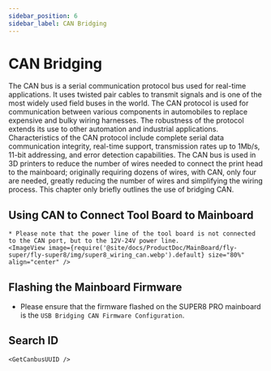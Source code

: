 ```yaml
---
sidebar_position: 6
sidebar_label: CAN Bridging
---
```






# CAN Bridging

The CAN bus is a serial communication protocol bus used for real-time applications. It uses twisted pair cables to transmit signals and is one of the most widely used field buses in the world. The CAN protocol is used for communication between various components in automobiles to replace expensive and bulky wiring harnesses. The robustness of the protocol extends its use to other automation and industrial applications. Characteristics of the CAN protocol include complete serial data communication integrity, real-time support, transmission rates up to 1Mb/s, 11-bit addressing, and error detection capabilities.
The CAN bus is used in 3D printers to reduce the number of wires needed to connect the print head to the mainboard; originally requiring dozens of wires, with CAN, only four are needed, greatly reducing the number of wires and simplifying the wiring process.
This chapter only briefly outlines the use of bridging CAN.

## Using CAN to Connect Tool Board to Mainboard

    * Please note that the power line of the tool board is not connected to the CAN port, but to the 12V-24V power line.
    <ImageView image={require('@site/docs/ProductDoc/MainBoard/fly-super/fly-super8/img/super8_wiring_can.webp').default} size="80%" align="center" />


## Flashing the Mainboard Firmware

* Please ensure that the firmware flashed on the SUPER8 PRO mainboard is the `USB Bridging CAN Firmware Configuration`.


## Search ID

    <GetCanbusUUID />